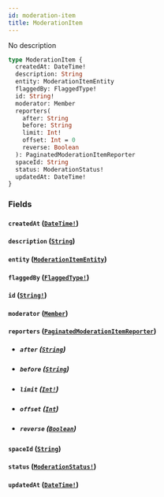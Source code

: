 ```yaml
---
id: moderation-item
title: ModerationItem
---
```


No description

```graphql
type ModerationItem {
  createdAt: DateTime!
  description: String
  entity: ModerationItemEntity
  flaggedBy: FlaggedType!
  id: String!
  moderator: Member
  reporters(
    after: String
    before: String
    limit: Int!
    offset: Int = 0
    reverse: Boolean
  ): PaginatedModerationItemReporter
  spaceId: String
  status: ModerationStatus!
  updatedAt: DateTime!
}
```

### Fields

#### `createdAt` ([`DateTime!`](/graphql/scalars/date-time))

#### `description` ([`String`](/graphql/scalars/string))

#### `entity` ([`ModerationItemEntity`](/graphql/unions/moderation-item-entity))

#### `flaggedBy` ([`FlaggedType!`](/graphql/enums/flagged-type))

#### `id` ([`String!`](/graphql/scalars/string))

#### `moderator` ([`Member`](/graphql/objects/member))

#### `reporters` ([`PaginatedModerationItemReporter`](/graphql/objects/paginated-moderation-item-reporter))

- ##### `after` ([`String`](/graphql/scalars/string))

- ##### `before` ([`String`](/graphql/scalars/string))

- ##### `limit` ([`Int!`](/graphql/scalars/int))

- ##### `offset` ([`Int`](/graphql/scalars/int))

- ##### `reverse` ([`Boolean`](/graphql/scalars/boolean))

#### `spaceId` ([`String`](/graphql/scalars/string))

#### `status` ([`ModerationStatus!`](/graphql/enums/moderation-status))

#### `updatedAt` ([`DateTime!`](/graphql/scalars/date-time))

